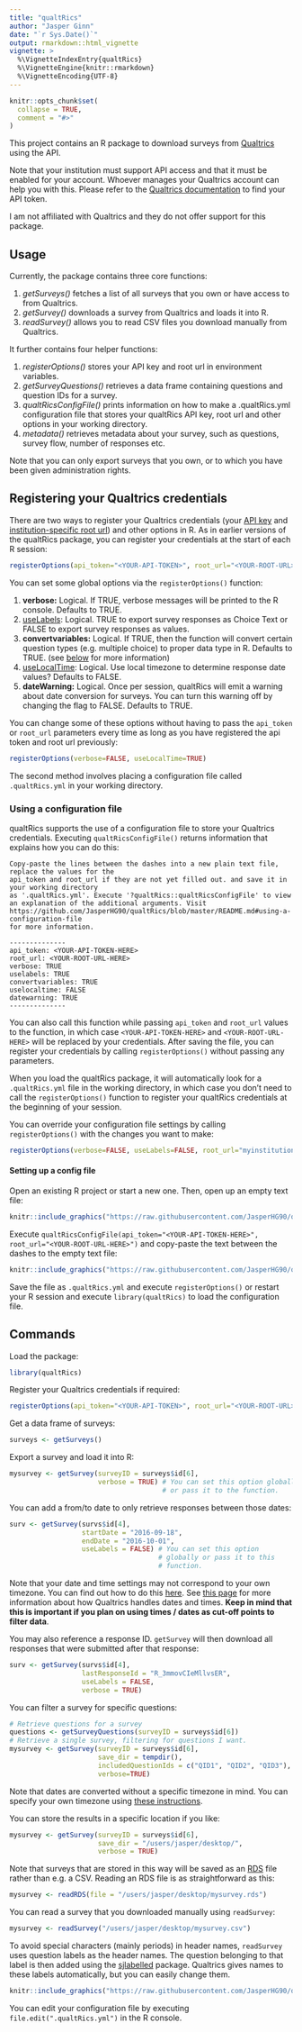 ```yaml
---
title: "qualtRics"
author: "Jasper Ginn"
date: "`r Sys.Date()`"
output: rmarkdown::html_vignette
vignette: >
  %\VignetteIndexEntry{qualtRics}
  %\VignetteEngine{knitr::rmarkdown}
  %\VignetteEncoding{UTF-8}
---
```


```r
knitr::opts_chunk$set(
  collapse = TRUE,
  comment = "#>"
)
```

This project contains an R package to download surveys from  [Qualtrics](https://www.qualtrics.com/) using the API.  

Note that your institution must support API access and that it must be enabled for your account. Whoever manages your Qualtrics account can help you with this. Please refer to the [Qualtrics documentation](https://api.qualtrics.com/docs/authentication) to find your API token.

I am not affiliated with Qualtrics and they do not offer support for this package.

## Usage

Currently, the package contains three core functions:

  1. *getSurveys()* fetches a list of all surveys that you own or have access to from Qualtrics.
  2. *getSurvey()* downloads a survey from Qualtrics and loads it into R.
  3. *readSurvey()* allows you to read CSV files you download manually from Qualtrics.
  
It further contains four helper functions:

  1. *registerOptions()* stores your API key and root url in environment variables.
  2. *getSurveyQuestions()* retrieves a data frame containing questions and question IDs for a survey.
  3. *qualtRicsConfigFile()* prints information on how to make a .qualtRics.yml configuration file that stores your qualtRics API key, root url and other options in your working directory.
  4. *metadata()* retrieves metadata about your survey, such as questions, survey flow, number of responses etc.

Note that you can only export surveys that you own, or to which you have been given administration rights.

## Registering your Qualtrics credentials

There are two ways to register your Qualtrics credentials (your [API key](https://api.qualtrics.com/docs/finding-qualtrics-ids) and [institution-specific root url](https://api.qualtrics.com/docs/root-url)) and other options in R. As in earlier versions of the qualtRics package, you can register your credentials at the start of each R session:

```r
registerOptions(api_token="<YOUR-API-TOKEN>", root_url="<YOUR-ROOT-URL>")
```

You can set some global options via the `registerOptions()` function:

1. **verbose:** Logical. If TRUE, verbose messages will be printed to the R console. Defaults to TRUE.
2. [useLabels](https://api.qualtrics.com/docs/create-response-export): Logical. TRUE to export survey responses as Choice Text or FALSE to export survey responses as values.
3. **convertvariables:** Logical. If TRUE, then the function will convert certain question types (e.g. multiple choice) to proper data type in R. Defaults to TRUE. (see [below](#automatic-conversion-of-variables) for more information)
4. [useLocalTime](https://api.qualtrics.com/docs/dates-and-times): Logical. Use local timezone to determine response date values? Defaults to FALSE.
5. **dateWarning:** Logical. Once per session, qualtRics will emit a warning about date conversion for surveys. You can turn this warning off by changing the flag to FALSE. Defaults to TRUE.

You can change some of these options without having to pass the `api_token` or `root_url` parameters every time as long as you have registered the api token and root url previously:

```r
registerOptions(verbose=FALSE, useLocalTime=TRUE)
```

The second method involves placing a configuration file called `.qualtRics.yml` in your working directory. 

### Using a configuration file

qualtRics supports the use of a configuration file to store your Qualtrics credentials. Executing `qualtRicsConfigFile()` returns information that explains how you can do this:

```
Copy-paste the lines between the dashes into a new plain text file, replace the values for the
api_token and root_url if they are not yet filled out. and save it in your working directory 
as '.qualtRics.yml'. Execute '?qualtRics::qualtRicsConfigFile' to view an explanation of the additional arguments. Visit https://github.com/JasperHG90/qualtRics/blob/master/README.md#using-a-configuration-file 
for more information.

--------------
api_token: <YOUR-API-TOKEN-HERE>
root_url: <YOUR-ROOT-URL-HERE>
verbose: TRUE
uselabels: TRUE
convertvariables: TRUE
uselocaltime: FALSE
datewarning: TRUE
--------------
```

You can also call this function while passing `api_token` and `root_url` values to the function, in which case `<YOUR-API-TOKEN-HERE>` and `<YOUR-ROOT-URL-HERE>` will be replaced by your credentials. After saving the file, you can register your credentials by calling `registerOptions()` without passing any parameters.

When you load the qualtRics package, it will automatically look for a `.qualtRics.yml` file in the working directory, in which case you don't need to call the `registerOptions()` function to register your qualtRics credentials at the beginning of your session.

You can override your configuration file settings by calling `registerOptions()` with the changes you want to make:

```r
registerOptions(verbose=FALSE, useLabels=FALSE, root_url="myinstitution.qualtrics.com")
```

#### Setting up a config file

Open an existing R project or start a new one. Then, open up an empty text file:

```r
knitr::include_graphics("https://raw.githubusercontent.com/JasperHG90/qualtRics/master/img/config_step1.png")
```

Execute `qualtRicsConfigFile(api_token="<YOUR-API-TOKEN-HERE>", root_url="<YOUR-ROOT-URL-HERE>")` and copy-paste the text between the dashes to the empty text file:

```r
knitr::include_graphics("https://raw.githubusercontent.com/JasperHG90/qualtRics/master/img/config_step2.png")
```

Save the file as `.qualtRics.yml` and execute `registerOptions()` or restart your R session and execute `library(qualtRics)` to load the configuration file.

## Commands

Load the package:

```r
library(qualtRics)
```

Register your Qualtrics credentials if required:

```r
registerOptions(api_token="<YOUR-API-TOKEN>", root_url="<YOUR-ROOT-URL>")
```

Get a data frame of surveys:

```r
surveys <- getSurveys() 
```

Export a survey and load it into R:

```r
mysurvey <- getSurvey(surveyID = surveys$id[6], 
                      verbose = TRUE) # You can set this option globally
                                      # or pass it to the function.
```

You can add a from/to date to only retrieve responses between those dates:

```r
surv <- getSurvey(survs$id[4],
                  startDate = "2016-09-18",
                  endDate = "2016-10-01",
                  useLabels = FALSE) # You can set this option 
                                     # globally or pass it to this
                                     # function.
```

Note that your date and time settings may not correspond to your own timezone. You can find out how to do this [here](https://www.qualtrics.com/support/survey-platform/getting-started/managing-your-account/#user-settings). See [this page](https://api.qualtrics.com/docs/dates-and-times) for more information about how Qualtrics handles dates and times. **Keep in mind that this is important if you plan on using times / dates as cut-off points to filter data**.

You may also reference a response ID. `getSurvey` will then download all responses that were submitted after that response:

```r
surv <- getSurvey(survs$id[4],
                  lastResponseId = "R_3mmovCIeMllvsER",
                  useLabels = FALSE,
                  verbose = TRUE)
```

You can filter a survey for specific questions:

```r
# Retrieve questions for a survey
questions <- getSurveyQuestions(surveyID = surveys$id[6])
# Retrieve a single survey, filtering for questions I want.
mysurvey <- getSurvey(surveyID = surveys$id[6],
                      save_dir = tempdir(),
                      includedQuestionIds = c("QID1", "QID2", "QID3"),
                      verbose=TRUE)
```

Note that dates are converted without a specific timezone in mind. You can specify your own timezone using [these instructions](https://www.qualtrics.com/support/survey-platform/getting-started/managing-your-account/).

You can store the results in a specific location if you like:

```r
mysurvey <- getSurvey(surveyID = surveys$id[6], 
                      save_dir = "/users/jasper/desktop/", 
                      verbose = TRUE)
```

Note that surveys that are stored in this way will be saved as an [RDS](https://stat.ethz.ch/R-manual/R-devel/library/base/html/readRDS.html) file rather than e.g. a CSV. Reading an RDS file is as straightforward as this:

```r
mysurvey <- readRDS(file = "/users/jasper/desktop/mysurvey.rds")
```

You can read a survey that you downloaded manually using `readSurvey`:

```r
mysurvey <- readSurvey("/users/jasper/desktop/mysurvey.csv")
```

To avoid special characters (mainly periods) in header names, `readSurvey` uses question labels as the header names. The question belonging to that label is then added using the [sjlabelled](https://CRAN.R-project.org/package=sjlabelled) package. Qualtrics gives names to these labels automatically, but you can easily change them.

```r
knitr::include_graphics("https://raw.githubusercontent.com/JasperHG90/qualtRics/master/img/qualtricsdf.png")
```

You can edit your configuration file by executing `file.edit(".qualtRics.yml")` in the R console. 
